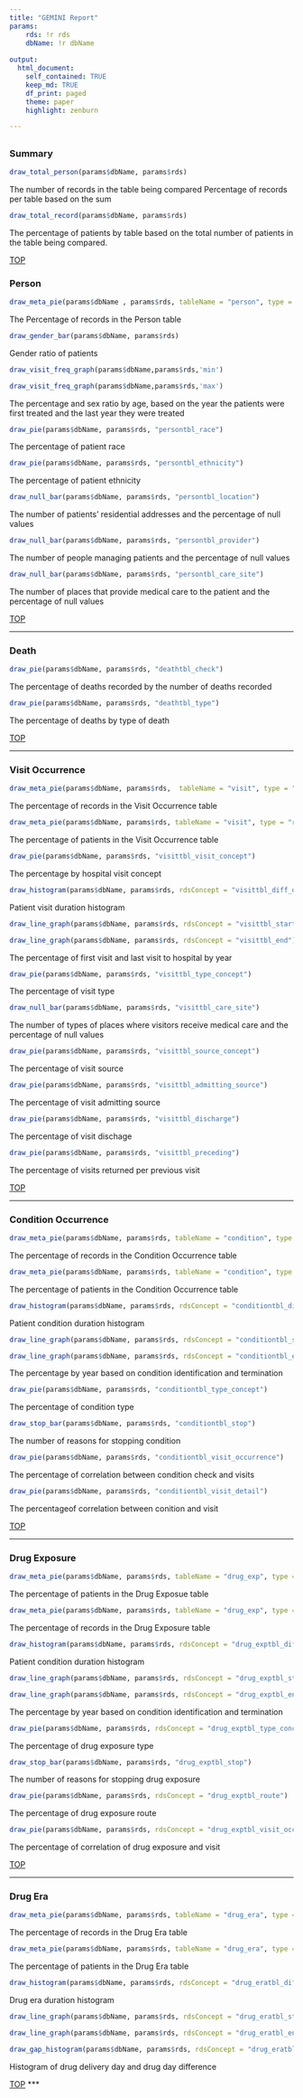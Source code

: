 ```yaml
---
title: "GEMINI Report"
params:
    rds: !r rds
    dbName: !r dbName
    
output: 
  html_document:
    self_contained: TRUE
    keep_md: TRUE
    df_print: paged
    theme: paper
    highlight: zenburn

---
```

##   {.tabset}

### **Summary**
```r
draw_total_person(params$dbName, params$rds)
```
The number of records in the table being compared Percentage of records per table based on the sum
<!--비교 대상이 되는 테이블의 레코드 수 총합을 기준으로 한 테이블 별 레코드 백분율. -->

```r
draw_total_record(params$dbName, params$rds)
```
The percentage of patients by table based on the total number of patients in the table being compared.
<!--비교 대상이 되는 테이블의 전체 환자 수를 기준으로 한 테이블 별 환자 백분율.-->

<a href="#Top">TOP</a>

### **Person**
```r
draw_meta_pie(params$dbName , params$rds, tableName = "person", type = "record")
```
The Percentage of records in the Person table
<!--Person 테이블의 레코드가 차지하는 백분율-->

```r
draw_gender_bar(params$dbName, params$rds)
```
Gender ratio of patients
<!--환자들의 성비-->

```r
draw_visit_freq_graph(params$dbName,params$rds,'min')
```

```r
draw_visit_freq_graph(params$dbName,params$rds,'max')
```
The percentage and sex ratio by age, based on the year the patients were first treated and the last year they were treated
<!--환자들이 처음으로 진료받은 연도와 마지막으로 진료받은 연도를 기준으로 한 연령별 백분율 및 성비-->

```r
draw_pie(params$dbName, params$rds, "persontbl_race")
```
The percentage of patient race
<!-- 환자 인종별 백분율-->

```r
draw_pie(params$dbName, params$rds, "persontbl_ethnicity")
```
The percentage of patient ethnicity
<!-- 환자 민족별 백분율 -->

```r
draw_null_bar(params$dbName, params$rds, "persontbl_location")
```
The number of patients' residential addresses and the percentage of null values
<!-- 환자의 거주 주소의 수 및 Null 값의 백분율.-->

```r
draw_null_bar(params$dbName, params$rds, "persontbl_provider")
```
The number of people managing patients and the percentage of null values
<!-- 환자를 관리하는 인원 수와 Null 값의 백분율.-->

```r
draw_null_bar(params$dbName, params$rds, "persontbl_care_site")
```
The number of places that provide medical care to the patient and the percentage of null values
<!-- 환자에게 의료 서비스를 제공하는 장소의 수 및 Null 값의 백분율.-->

<a href="#Top">TOP</a>

***

### **Death**

```r
draw_pie(params$dbName, params$rds, "deathtbl_check")
```
The percentage of deaths recorded by the number of deaths recorded
<!-- 사망자의 사망 날짜가 기록된 개수에 따른 백분율.-->

```r
draw_pie(params$dbName, params$rds, "deathtbl_type")
```
The percentage of deaths by type of death
<!-- 사망자의 사망 유형 별 백분율-->

<a href="#Top">TOP</a>

***

### **Visit Occurrence** {.flexbox .vcenter}

```r
draw_meta_pie(params$dbName, params$rds,  tableName = "visit", type = "person")
```
The percentage of records in the Visit Occurrence table
<!-- Visit Occurrence 테이블의 레코드가 차지하는 백분율.-->

```r
draw_meta_pie(params$dbName, params$rds, tableName = "visit", type = "record")
```
The percentage of patients in the Visit Occurrence table
<!-- Visit Occurrence 테이블의 환자가 차지하는 백분율.-->

```r
draw_pie(params$dbName, params$rds, "visittbl_visit_concept")
```
The percentage by hospital visit concept
<!-- 병원 방문 유형별 백분율.-->

```r
draw_histogram(params$dbName, params$rds, rdsConcept = "visittbl_diff_date")
```
Patient visit duration histogram
<!-- 환자의 방문 기간 히스토그램.-->

```r
draw_line_graph(params$dbName, params$rds, rdsConcept = "visittbl_start")
```

```r
draw_line_graph(params$dbName, params$rds, rdsConcept = "visittbl_end")
```
The percentage of first visit and last visit to hospital by year
<!-- 연도별 병원 최초 방문 및 마지막 방문 백분율.-->

```r
draw_pie(params$dbName, params$rds, "visittbl_type_concept")
```
The percentage of visit type
<!-- 방문 기록 유형 구분별 백분율.-->

```r
draw_null_bar(params$dbName, params$rds, "visittbl_care_site")
```
The number of types of places where visitors receive medical care and the percentage of null values
<!-- 방문자가 의료 서비스를 받는 장소의 종류 수 및 Null 값의 백분율.-->

```r
draw_pie(params$dbName, params$rds, "visittbl_source_concept")
```
The percentage of visit source
<!-- 방문 구분 코드 별 백분율.-->

```r
draw_pie(params$dbName, params$rds, "visittbl_admitting_source")
```
The percentage of visit admitting source
<!-- 방문 허용 코드 별 백분율.-->

```r
draw_pie(params$dbName, params$rds, "visittbl_discharge")
```
The percentage of visit dischage
<!-- 방문 종료 사유별 백분율.-->

```r
draw_pie(params$dbName, params$rds, "visittbl_preceding")
```
The percentage of visits returned per previous visit
<!-- 이전의 방문과 재방문 연관에 따른 비율.-->

<a href="#Top">TOP</a>

***

### **Condition Occurrence** {.flexbox .vcenter}

```r
draw_meta_pie(params$dbName, params$rds, tableName = "condition", type = "person")
```
The percentage of records in the Condition Occurrence table
<!-- Condition Occurrence 테이블의 레코드가 차지하는 백분율.-->

```r
draw_meta_pie(params$dbName, params$rds, tableName = "condition", type = "record")
```
The percentage of patients in the Condition Occurrence table
<!-- Condition Occurrence 테이블의 환자가 차지하는 백분율.-->

```r
draw_histogram(params$dbName, params$rds, rdsConcept = "conditiontbl_diff_date")
```
Patient condition duration histogram
<!-- 질병 기간별 히스토그램.-->

```r
draw_line_graph(params$dbName, params$rds, rdsConcept = "conditiontbl_start")
```

```r
draw_line_graph(params$dbName, params$rds, rdsConcept = "conditiontbl_end")
```
The percentage by year based on condition identification and termination
<!-- 질병 확인 및 종료에 따른 연도별 백분율.-->

```r
draw_pie(params$dbName, params$rds, "conditiontbl_type_concept")
```
The percentage of condition type
<!-- 질병 발생 유형별 백분율.-->

```r
draw_stop_bar(params$dbName, params$rds, "conditiontbl_stop")
```
The number of reasons for stopping condition
<!-- 증상이 나타나지 않게 된 이유의 종류 수. -->

```r
draw_pie(params$dbName, params$rds, "conditiontbl_visit_occurrence")
```
The percentage of correlation between condition check and visits
<!-- 증상 확인과 방문 간 상관 관계의 비율.-->

```r
draw_pie(params$dbName, params$rds, "conditiontbl_visit_detail")
```
The percentageof correlation between conition and visit
<!-- 증상과 방문 내용과의 상관 관계 비율.-->


<a href="#Top">TOP</a>

***

### **Drug Exposure** {.flexbox .vcenter}

```r
draw_meta_pie(params$dbName, params$rds, tableName = "drug_exp", type = "person")
```
The percentage of patients in the Drug Exposue table
<!-- Drug Exposue 테이블의 환자가 차지하는 백분율.-->

```r
draw_meta_pie(params$dbName, params$rds, tableName = "drug_exp", type = "record")
```
The percentage of records in the Drug Exposure table
<!-- Drug Exposue 테이블의 레코드가 차지하는 백분율.-->

```r
draw_histogram(params$dbName, params$rds, rdsConcept = "drug_exptbl_diff_date")
```
Patient condition duration histogram
<!-- 질병 기간별 히스토그램.-->

```r
draw_line_graph(params$dbName, params$rds, rdsConcept = "drug_exptbl_start")
```

```r
draw_line_graph(params$dbName, params$rds, rdsConcept = "drug_exptbl_end")
```
The percentage by year based on condition identification and termination
<!-- 질병 확인 및 종료에 따른 연도별 백분율.-->

```r
draw_pie(params$dbName, params$rds, rdsConcept = "drug_exptbl_type_concept")
```
The percentage of drug exposure type
<!-- 약물 제공 유형별 백분율.-->

<!-- NULL -->
```r
draw_stop_bar(params$dbName, params$rds, "drug_exptbl_stop")
```
The number of reasons for stopping drug exposure
<!-- 약물 제공을 중지한 사유의 종류 수. -->

```r
draw_pie(params$dbName, params$rds, rdsConcept = "drug_exptbl_route")
```
The percentage of drug exposure route
<!-- 약물 제공을 한 경로별 백분율.-->

```r
draw_pie(params$dbName, params$rds, rdsConcept = "drug_exptbl_visit_occurrence")
```
The percentage of correlation of drug exposure and visit
<!-- 약물 제공과 방문 간 연관 관계의 비율.-->

<a href="#Top">TOP</a>

***

### **Drug Era** {.flexbox .vcenter}

```r
draw_meta_pie(params$dbName, params$rds, tableName = "drug_era", type = "person")
```
The percentage of records in the Drug Era table
<!-- Drug Era 테이블의 레코드가 차지하는 백분율.-->

```r
draw_meta_pie(params$dbName, params$rds, tableName = "drug_era", type = "record")
```
The percentage of patients in the Drug Era table
<!-- Drug Era 테이블의 환자가 차지하는 백분율.-->

```r
draw_histogram(params$dbName, params$rds, rdsConcept = "drug_eratbl_diff_date")
```
Drug era duration histogram
<!--Drug - 약물 복용 기간에 대한 히스토그램-->

```r
draw_line_graph(params$dbName, params$rds, rdsConcept = "drug_eratbl_start")
```

```r
draw_line_graph(params$dbName, params$rds, rdsConcept = "drug_eratbl_end")
```
<!-- This figure shows that the Drug Era start and end.-->

```r
draw_gap_histogram(params$dbName, params$rds, rdsConcept = "drug_eratbl_gap_days")
```
Histogram of drug delivery day and drug day difference
<!-- 약물 제공일과 약물 복용일 차이에 대한 히스토그램. -->

<a href="#Top">TOP</a>
***
